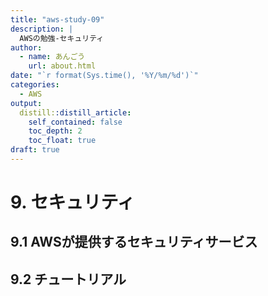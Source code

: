 ```yaml
---
title: "aws-study-09"
description: |
  AWSの勉強-セキュリティ
author:
  - name: あんごう
    url: about.html
date: "`r format(Sys.time(), '%Y/%m/%d')`"
categories:
  - AWS
output:
  distill::distill_article:
    self_contained: false
    toc_depth: 2
    toc_float: true
draft: true
---
```


# 9. セキュリティ

## 9.1 AWSが提供するセキュリティサービス

## 9.2 チュートリアル

